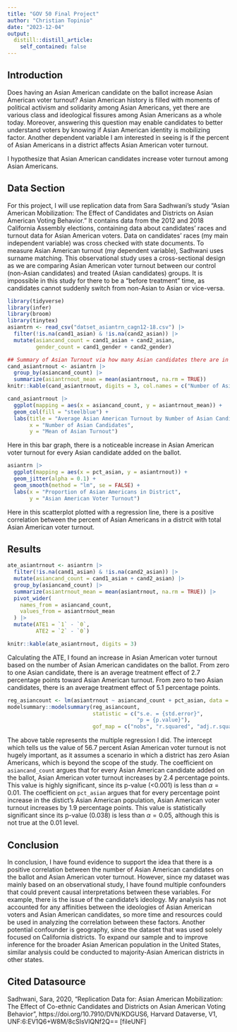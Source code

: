 ```yaml
---
title: "GOV 50 Final Project"
author: "Christian Topinio"
date: "2023-12-04"
output:
  distill::distill_article:
    self_contained: false
---
```

## Introduction

Does having an Asian American candidate on the ballot increase Asian American voter turnout? Asian American history is filled with moments of political activism and solidarity among Asian Americans, yet there are various class and ideological fissures among Asian Americans as a whole today. Moreover, answering this question may enable candidates to better understand voters by knowing if Asian American identity is mobilizing factor. Another dependent variable I am interested in seeing is if the percent of Asian Americans in a district affects Asian American voter turnout.

I hypothesize that Asian American candidates increase voter turnout among Asian Americans.

## Data Section
For this project, I will use replication data from Sara Sadhwani's study "Asian American Mobilization: The Effect of Candidates and Districts on Asian American Voting Behavior." It contains data from the 2012 and 2018 California Assembly elections, containing data about candidates' races and turnout data for Asian American voters. Data on candidates' races (my main independent variable) was cross checked with state documents. To measure Asian American turnout (my dependent variable), Sadhwani uses surname matching.
This observational study uses a cross-sectional design as we are comparing Asian American voter turnout between our control (non-Asian candidates) and treated (Asian candidates) groups. It is impossible in this study for there to be a "before treatment" time, as candidates cannot suddenly switch from non-Asian to Asian or vice-versa.

```r
library(tidyverse)
library(infer)
library(broom)
library(tinytex)
asiantrn <- read_csv("datset_asiantrn_cagn12-18.csv") |>
  filter(!is.na(cand1_asian) & !is.na(cand2_asian)) |>
  mutate(asiancand_count = cand1_asian + cand2_asian,
         gender_count = cand1_gender + cand2_gender) 
```

```r
## Summary of Asian Turnout via how many Asian candidates there are in a ballot
cand_asiantrnout <- asiantrn |>
  group_by(asiancand_count) |>
  summarize(asiantrnout_mean = mean(asiantrnout, na.rm = TRUE))
knitr::kable(cand_asiantrnout, digits = 3, col.names = c("Number of Asian Candidates on Ballot", "Average Asian Turnout"))
```
```r
cand_asiantrnout |>
  ggplot(mapping = aes(x = asiancand_count, y = asiantrnout_mean)) +
  geom_col(fill = "steelblue") +
  labs(title = "Average Asian American Turnout by Number of Asian Candidates on Ballot",
       x = "Number of Asian Candidates",
       y = "Mean of Asian Turnout")
```
Here in this bar graph, there is a noticeable increase in Asian American voter turnout for every Asian candidate added on the ballot.
```r
asiantrn |>
  ggplot(mapping = aes(x = pct_asian, y = asiantrnout)) +
  geom_jitter(alpha = 0.1) +
  geom_smooth(method = "lm", se = FALSE) +
  labs(x = "Proportion of Asian Americans in District",
       y = "Asian American Voter Turnout") 
```
Here in this scatterplot plotted with a regression line, there is a positive correlation between the percent of Asian Americans in a distrcit with total Asian American voter turnout.


## Results
```r
ate_asiantrnout <- asiantrn |>
  filter(!is.na(cand1_asian) & !is.na(cand2_asian)) |>
  mutate(asiancand_count = cand1_asian + cand2_asian) |>
  group_by(asiancand_count) |>
  summarize(asiantrnout_mean = mean(asiantrnout, na.rm = TRUE)) |>
  pivot_wider(
    names_from = asiancand_count,
    values_from = asiantrnout_mean
  ) |>
  mutate(ATE1 = `1` - `0`,
         ATE2 = `2` - `0`)

knitr::kable(ate_asiantrnout, digits = 3)
```
Calculating the ATE, I found an increase in Asian American voter turnout based on the number of Asian American candidates on the ballot. From zero to one Asian candidate, there is an average treatment effect of 2.7 percentage points toward Asian American turnout. From zero to two Asian candidates, there is an average treatment effect of 5.1 percentage points. 
```r
reg_asiancount <- lm(asiantrnout ~ asiancand_count + pct_asian, data = asiantrn)
modelsummary::modelsummary(reg_asiancount,
                           statistic = c("s.e. = {std.error}",
                                         "p = {p.value}"),
                           gof_map = c("nobs", "r.squared", "adj.r.squared"))
```
The above table represents the multiple regression I did. The intercept which tells us the value of 56.7 percent Asian American voter turnout is not hugely important, as it assumes a scenario in which a district has zero Asian Americans, which is beyond the scope of the study. 
The coefficient on `asiancand_count` argues that for every Asian American candidate added on the ballot, Asian American voter turnout increases by 2.4 percentage points. This value is highly significant, since its p-value (<0.001) is less than $\alpha = 0.01$.
The coefficient on `pct_asian` argues that for every percentage point increase in the distict's Asian American population, Asian American voter turnout increases by 1.9 percentage points. This value is statistically significant since its p-value (0.038) is less than $\alpha = 0.05$, although this is not true at the 0.01 level. 

## Conclusion

In conclusion, I have found evidence to support the idea that there is a positive correlation between the number of Asian American candidates on the ballot and Asian American voter turnout. However, since my dataset was mainly based on an observational study, I have found multiple confounders that could prevent causal interpretations between these variables. For example, there is the issue of the candidate’s ideology. My analysis has not accounted for any affinities between the ideologies of Asian American voters and Asian American candidates, so more time and resources could be used in analyzing the correlation between these factors. Another potential confounder is geography, since the dataset that was used solely focused on California districts. To expand our sample and to improve inference for the broader Asian American population in the United States, similar analysis could be conducted to majority-Asian American districts in other states.




## Cited Datasource
Sadhwani, Sara, 2020, "Replication Data for: Asian American Mobilization: The Effect of Co-ethnic Candidates and Districts on Asian American Voting Behavior", https://doi.org/10.7910/DVN/KDGUS6, Harvard Dataverse, V1, UNF:6:EV1Q6+W8M/8cSIsVlQNf2Q== [fileUNF]
